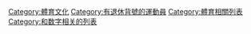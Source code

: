 [[Category:體育文化|Category:體育文化]]
[[Category:有退休背號的運動員|Category:有退休背號的運動員]]
[[Category:體育相關列表|Category:體育相關列表]]
[[Category:和数字相关的列表|Category:和数字相关的列表]]